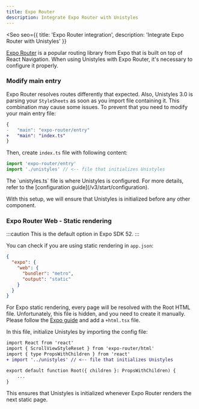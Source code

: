```yaml
---
title: Expo Router
description: Integrate Expo Router with Unistyles
---
```



<Seo
    seo={{
        title: 'Expo Router integration',
        description: 'Integrate Expo Router with Unistyles'
    }}
>


[Expo Router](https://docs.expo.dev/router/introduction/) is a popular routing library from Expo that is built on top of React Navigation. When using Unistyles with Expo Router, it's necessary to configure it properly.

### Modify main entry

Expo Router resolves routes differently that expected. Also, Unistyles 3.0 is parsing your `StyleSheets` as soon as you import file containing it.
This combination may cause some issues. To prevent that you need to modify your main entry file:

```diff lang="json" title="package.json"
{
-   "main": "expo-router/entry"
+   "main": "index.ts"
}
```

Then, create `index.ts` file with following content:

```js title="index.ts"
import 'expo-router/entry'
import './unistyles' // <-- file that initializes Unistyles
```

<Aside>
The `unistyles.ts` file is where Unistyles is configured. For more details, refer to the [configuration guide](/v3/start/configuration).
</Aside>

With this setup, we will ensure that Unistyles is initialized before any other component.

### Expo Router Web - Static rendering

:::caution
This is the default option in Expo SDK 52.
:::

You can check if you are using static rendering in `app.json`:

```json title="app.json"
{
  "expo": {
    "web": {
      "bundler": "metro",
      "output": "static"
    }
  }
}
```

For Expo static rendering, every page will be resolved with the Root HTML file. Unfortunately, this file is hidden, and you need to create it manually.
Please follow the [Expo guide](https://docs.expo.dev/router/reference/static-rendering/#root-html) and add a `+html.tsx` file.

In this file, initialize Unistyles by importing the config file:

```diff lang="tsx" title="+html.tsx"
import React from 'react'
import { ScrollViewStyleReset } from 'expo-router/html'
import { type PropsWithChildren } from 'react'
+ import '../unistyles' // <-- file that initializes Unistyles

export default function Root({ children }: PropsWithChildren) {
    ...
}
```

This ensures that Unistyles is initialized whenever Expo Router renders the next static page.

</Seo>
